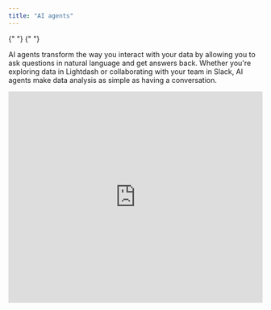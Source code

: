 ```yaml
---
title: "AI agents"
---
```


<CardGroup cols={2} iconType="solid" horizontal>
  {" "}
  <Card title="Cloud Pro" icon="bolt" /> <Card
    title="Cloud Enterprise"
    icon="rocket"
  />{" "}
</CardGroup>

AI agents transform the way you interact with your data by allowing you to ask questions in natural language and get answers back. Whether you're exploring data in Lightdash or collaborating with your team in Slack, AI agents make data analysis as simple as having a conversation.

<Frame>
  <iframe
    width="100%"
    height="420"
    src="https://www.loom.com/embed/fbc7071e2b2b46739657cd451062e4d9"
    frameborder="0"
    webkitallowfullscreen
    mozallowfullscreen
    allowfullscreen
  />
</Frame>

AI agents automatically select the most relevant data models and metrics to answer your questions, build and execute queries with appropriate dimensions, metrics, and filters, and present results in the most insightful format.

## What you'll learn

This guide covers everything you need to know about AI agents in Lightdash:

<CardGroup cols={2}>
  <Card title="Getting started" icon="rocket" href="/guides/ai-agents/getting-started">
    Create and configure your first AI agent
  </Card>
  <Card title="Using AI agents" icon="messages" href="/guides/ai-agents/using-ai-agents">
    Learn how to interact with agents in Lightdash and Slack
  </Card>
  <Card title="Agent memory" icon="brain" href="/guides/ai-agents/agent-memory">
    How agents learn from your corrections and feedback
  </Card>
  <Card title="Self-improvement" icon="sparkles" href="/guides/ai-agents/self-improvement">
    Enable agents to improve your semantic layer automatically
  </Card>
  <Card title="Best practices" icon="lightbulb" href="/guides/ai-agents/best-practices">
    Optimize your agents with documentation and instructions
  </Card>
  <Card title="Data access control" icon="shield" href="/guides/ai-agents/data-access">
    Understand how agents access and use your data
  </Card>
  <Card title="Evaluations" icon="clipboard-check" href="/guides/ai-agents/evaluations">
    Test and validate your agent's performance
  </Card>
</CardGroup>

## Quick start

Ready to get started? Follow these steps:

1. **[Create your first agent](/guides/ai-agents/getting-started)** - Set up a new AI agent in your Lightdash project
2. **[Configure access](/guides/ai-agents/getting-started#limiting-access-to-specific-explores-and-fields)** - Use tags to control which data the agent can access
3. **[Write instructions](/guides/ai-agents/best-practices#writing-effective-instructions)** - Provide context to help the agent understand your business
4. **[Connect to Slack](/guides/ai-agents/using-ai-agents#using-ai-agents-in-slack)** (optional) - Enable team collaboration through Slack

## Key features

- **Natural language queries** - Ask questions in plain English and get instant answers
- **Automatic visualizations** - Get charts and tables generated based on your questions
- **Slack integration** - Collaborate with your team directly in Slack channels
- **Memory and learning** - Agents remember corrections and improve over time
- **Self-improvement** - Agents can propose changes to your semantic layer (Beta)
- **Access control** - Fine-grained control over data access and permissions
- **Multiple agents** - Create specialized agents for different teams or use cases
